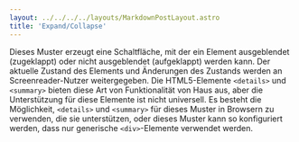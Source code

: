 ```yaml
---
layout: ../../../../layouts/MarkdownPostLayout.astro
title: 'Expand/Collapse'
---
```



Dieses Muster erzeugt eine Schaltfläche, mit der ein Element ausgeblendet (zugeklappt)
oder nicht ausgeblendet (aufgeklappt) werden kann. Der aktuelle Zustand des Elements
und Änderungen des Zustands werden an Screenreader-Nutzer weitergegeben. Die HTML5-Elemente
`<details>` und `<summary>` bieten diese Art von Funktionalität von Haus aus, aber
die Unterstützung für diese Elemente ist nicht universell. Es besteht die
Möglichkeit, `<details>` und `<summary>` für dieses Muster in Browsern zu verwenden,
die sie unterstützen, oder dieses Muster kann so konfiguriert werden, dass nur
generische `<div>`-Elemente verwendet werden.

<ExpandCollapse />
